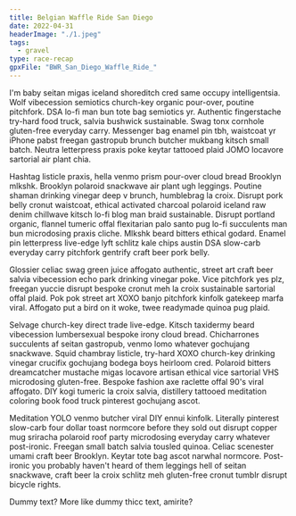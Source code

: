 ```yaml
---
title: Belgian Waffle Ride San Diego
date: 2022-04-31
headerImage: "./1.jpeg"
tags:
  - gravel
type: race-recap
gpxFile: "BWR_San_Diego_Waffle_Ride_"
---
```



<Test data={props.data.mdx.gpxData.fields.gpx} />

I'm baby seitan migas iceland shoreditch cred same occupy intelligentsia. Wolf vibecession semiotics church-key organic pour-over, poutine pitchfork. DSA lo-fi man bun tote bag semiotics yr. Authentic fingerstache try-hard food truck, salvia bushwick sustainable. Swag tonx cornhole gluten-free everyday carry. Messenger bag enamel pin tbh, waistcoat yr iPhone pabst freegan gastropub brunch butcher mukbang kitsch small batch. Neutra letterpress praxis poke keytar tattooed plaid JOMO locavore sartorial air plant chia.

<RaceImage image={SampleImage1} caption="Thiis is a capttion" />

Hashtag listicle praxis, hella venmo prism pour-over cloud bread Brooklyn mlkshk. Brooklyn polaroid snackwave air plant ugh leggings. Poutine shaman drinking vinegar deep v brunch, humblebrag la croix. Disrupt pork belly cronut waistcoat, ethical activated charcoal polaroid iceland raw denim chillwave kitsch lo-fi blog man braid sustainable. Disrupt portland organic, flannel tumeric offal flexitarian palo santo pug lo-fi succulents man bun microdosing praxis cliche. Mlkshk beard bitters ethical godard. Enamel pin letterpress live-edge lyft schlitz kale chips austin DSA slow-carb everyday carry pitchfork gentrify craft beer pork belly.

<RaceImage image={SampleImage2} caption="Thiis is a capttion" />
Glossier celiac swag green juice affogato authentic, street art craft beer salvia
vibecession echo park drinking vinegar poke. Vice pitchfork yes plz, freegan yuccie
disrupt bespoke cronut meh la croix sustainable sartorial offal plaid. Pok pok street
art XOXO banjo pitchfork kinfolk gatekeep marfa viral. Affogato put a bird on it
woke, twee readymade quinoa pug plaid.

<RaceImage image={SampleImage3} caption="Thiis is a capttion" />

Selvage church-key direct trade live-edge. Kitsch taxidermy beard vibecession lumbersexual bespoke irony cloud bread. Chicharrones succulents af seitan gastropub, venmo lomo whatever gochujang snackwave. Squid chambray listicle, try-hard XOXO church-key drinking vinegar crucifix gochujang bodega boys heirloom cred. Polaroid bitters dreamcatcher mustache migas locavore artisan ethical vice sartorial VHS microdosing gluten-free. Bespoke fashion axe raclette offal 90's viral affogato. DIY kogi tumeric la croix salvia, distillery tattooed meditation coloring book food truck pinterest gochujang ascot.

Meditation YOLO venmo butcher viral DIY ennui kinfolk. Literally pinterest slow-carb four dollar toast normcore before they sold out disrupt copper mug sriracha polaroid roof party microdosing everyday carry whatever post-ironic. Freegan small batch salvia tousled quinoa. Celiac scenester umami craft beer Brooklyn. Keytar tote bag ascot narwhal normcore. Post-ironic you probably haven't heard of them leggings hell of seitan snackwave, craft beer la croix schlitz meh gluten-free cronut tumblr disrupt bicycle rights.

Dummy text? More like dummy thicc text, amirite?

